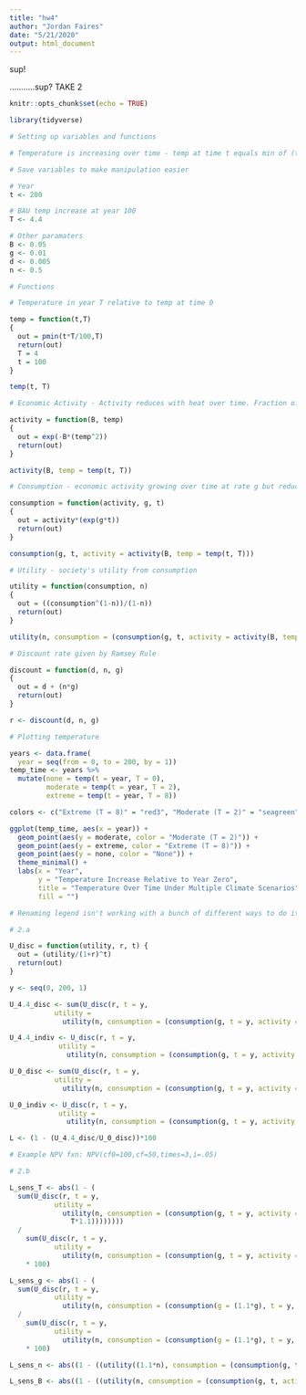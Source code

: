 ```yaml
---
title: "hw4"
author: "Jordan Faires"
date: "5/21/2020"
output: html_document
---
```


sup!

...........sup? TAKE 2 

```r
knitr::opts_chunk$set(echo = TRUE)
```

```r
library(tidyverse)
```

```r

# Setting up variables and functions

# Temperature is increasing over time - temp at time t equals min of (tT / 100, T). It rises until T = 100 and flattens out after that. If we know t and T, you can plug in to the equation. t = years from now, T = BAU temperature increase at year 100.

# Save variables to make manipulation easier

# Year
t <- 200

# BAU temp increase at year 100
T <- 4.4

# Other paramaters
B <- 0.05
g <- 0.01
d <- 0.005
n <- 0.5

# Functions 

# Temperature in year T relative to temp at time 0

temp = function(t,T)
{
  out = pmin(t*T/100,T)
  return(out)
  T = 4
  t = 100
}

temp(t, T)

# Economic Activity - Activity reduces with heat over time. Fraction of economic activity retained in a year if tempt is r(t):

activity = function(B, temp)
{
  out = exp(-B*(temp^2))
  return(out)
}

activity(B, temp = temp(t, T))

# Consumption - economic activity growing over time at rate g but reduced by K. total consumption at time t is: 

consumption = function(activity, g, t)
{
  out = activity*(exp(g*t))
  return(out)
}

consumption(g, t, activity = activity(B, temp = temp(t, T))) 

# Utility - society's utility from consumption 

utility = function(consumption, n)
{
  out = ((consumption^(1-n))/(1-n))
  return(out)
}

utility(n, consumption = (consumption(g, t, activity = activity(B, temp = temp(t, T)))))

# Discount rate given by Ramsey Rule 

discount = function(d, n, g)
{
  out = d + (n*g)
  return(out)
}

r <- discount(d, n, g)


```

```r

# Plotting temperature 

years <- data.frame(
  year = seq(from = 0, to = 200, by = 1))
temp_time <- years %>%
  mutate(none = temp(t = year, T = 0),
         moderate = temp(t = year, T = 2),
         extreme = temp(t = year, T = 8))

colors <- c("Extreme (T = 8)" = "red3", "Moderate (T = 2)" = "seagreen", "None" = "dodgerblue")

ggplot(temp_time, aes(x = year)) +
  geom_point(aes(y = moderate, color = "Moderate (T = 2)")) + 
  geom_point(aes(y = extreme, color = "Extreme (T = 8)")) +
  geom_point(aes(y = none, color = "None")) +
  theme_minimal() + 
  labs(x = "Year",
       y = "Temperature Increase Relative to Year Zero",
       title = "Temperature Over Time Under Multiple Climate Scenarios",
       fill = "") 

# Renaming legend isn't working with a bunch of different ways to do it - can maybe just remove 

```

```r
# 2.a

U_disc = function(utility, r, t) {
  out = (utility/(1+r)^t)
  return(out)
}

y <- seq(0, 200, 1)

U_4.4_disc <- sum(U_disc(r, t = y, 
           utility = 
             utility(n, consumption = (consumption(g, t = y, activity = activity(B, temp = temp(t = y, T)))))))

U_4.4_indiv <- U_disc(r, t = y, 
            utility = 
              utility(n, consumption = (consumption(g, t = y, activity = activity(B, temp = temp(t = y, T))))))

U_0_disc <- sum(U_disc(r, t = y, 
           utility = 
             utility(n, consumption = (consumption(g, t = y, activity = activity(B, temp = temp(t = y, 0)))))))

U_0_indiv <- U_disc(r, t = y, 
            utility = 
              utility(n, consumption = (consumption(g, t = y, activity = activity(B, temp = temp(t = y, 0))))))

L <- (1 - (U_4.4_disc/U_0_disc))*100

# Example NPV fxn: NPV(cf0=100,cf=50,times=3,i=.05)

# 2.b

L_sens_T <- abs(1 - (
  sum(U_disc(r, t = y, 
           utility = 
             utility(n, consumption = (consumption(g, t = y, activity = activity(B, temp = temp(t = y, T = (
               T*1.1))))))))
  /
    sum(U_disc(r, t = y, 
           utility = 
             utility(n, consumption = (consumption(g, t = y, activity = activity(B, temp = temp(t = y, 0))))))))
    * 100)

L_sens_g <- abs(1 - (
  sum(U_disc(r, t = y, 
           utility = 
             utility(n, consumption = (consumption(g = (1.1*g), t = y, activity = activity(B, temp = temp(t = y, T))))))
  /
    sum(U_disc(r, t = y, 
           utility = 
             utility(n, consumption = (consumption(g = (1.1*g), t = y, activity = activity(B, temp = temp(t = y, 0)))))))))
    * 100)

L_sens_n <- abs((1 - ((utility((1.1*n), consumption = (consumption(g, t, activity = activity(B, temp = temp(t, T))))))/U_4.4)) * 100)

L_sens_B <- abs((1 - ((utility(n, consumption = (consumption(g, t, activity = activity((1.1*B), temp = temp(t, T))))))/U_4.4)) * 100)


```

